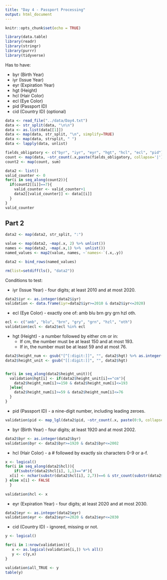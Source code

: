 ```yaml
---
title: "Day 4 - Passport Processing"
output: html_document
---
```


```r
knitr::opts_chunk$set(echo = TRUE)
```

```r
library(data.table)
library(readr)
library(stringr)
library(purrr)
library(tidyverse)
```

Has to have: 

- byr (Birth Year)
- iyr (Issue Year)
- eyr (Expiration Year)
- hgt (Height)
- hcl (Hair Color)
- ecl (Eye Color)
- pid (Passport ID)
- cid (Country ID) (optional)

```r
data <- read_file("../data/Day4.txt")
data <- str_split(data, "\n\n")
data <- as.list(data[[1]])
data <- map(data, str_split, "\n", simplify=TRUE)
data <- map(data, strsplit, " ")
data <- lapply(data, unlist)
```

```r
fields_obligatory <- c("byr", "iyr", "eyr", "hgt", "hcl", "ecl", "pid")
count <- map(data, ~str_count(.x,paste(fields_obligatory, collapse='|')))
count2 <- map(count, sum)

data2 <- list()
valid_counter <- 0
for(i in seq_along(count2)){
  if(count2[[i]]==7){
    valid_counter <- valid_counter+1
    data2[[valid_counter]] <- data[[i]]
  }
}
valid_counter
```

## Part 2

```r
data2 <- map(data2, str_split, ":")
```

```r
value <- map(data2, ~map(.x, 2) %>% unlist())
names <- map(data2, ~map(.x,1) %>%  unlist())
named_values <- map2(value, names, ~`names<-`(.x,.y))
```

```r
data2 <- bind_rows(named_values)
```

```r
rm(list=setdiff(ls(), "data2"))
```



Conditions to test: 

- iyr (Issue Year) - four digits; at least 2010 and at most 2020.

```r
data2$iyr <- as.integer(data2$iyr)
validation <- data.frame(iyr=data2$iyr>=2010 & data2$iyr<=2020)
```

- ecl (Eye Color) - exactly one of: amb blu brn gry grn hzl oth.

```r
ecl <- c("amb", "blu", "brn", "gry", "grn", "hzl", "oth")
validation$ecl <- data2$ecl %in% ecl
```

- hgt (Height) - a number followed by either cm or in:
  - If cm, the number must be at least 150 and at most 193.
  - If in, the number must be at least 59 and at most 76.
  
```r
data2$height_num <- gsub("[^[:digit:]]", "", data2$hgt) %>% as.integer()
data2$height_unit <- gsub("[[:digit:]]", "", data2$hgt) 


for(i in seq_along(data2$height_unit)){
  validation$hgt[i] <- if(data2$height_unit[i]=="cm"){
    data2$height_num[i]>=150 & data2$height_num[i]<=193
  }else{
    data2$height_num[i]>=59 & data2$height_num[i]<=76
  }
}  
```
  
- pid (Passport ID) - a nine-digit number, including leading zeroes.

```r
validation$pid <- map_lgl(data2$pid, ~str_count(.x, paste(0:9, collapse='|'))==9)
```

- byr (Birth Year) - four digits; at least 1920 and at most 2002.

```r
data2$byr <- as.integer(data2$byr)
validation$byr <- data2$byr>=1920 & data2$byr<=2002
```

- hcl (Hair Color) - a # followed by exactly six characters 0-9 or a-f.

```r

x <- logical()
for(i in seq_along(data2$hcl)){
    if(substr(data2$hcl[i], 1,1)=="#"){
  x[i] <- nchar(substr(data2$hcl[i], 2,7))==6 & str_count(substr(data2$hcl[i], 2,7), paste(c(letters, 0:9), collapse = '|'))==6
} else x[i] <- FALSE
  }
  
validation$hcl <- x
```

- eyr (Expiration Year) - four digits; at least 2020 and at most 2030.

```r
data2$eyr <- as.integer(data2$eyr)
validation$eyr <- data2$eyr>=2020 & data2$eyr<=2030
```

- cid (Country ID) - ignored, missing or not.

```r
y <- logical()

for(i in 1:nrow(validation)){
   x <- as.logical(validation[i,]) %>% all()
   y <- c(y,x)
}

validation$all_TRUE <- y
table(y)
```





